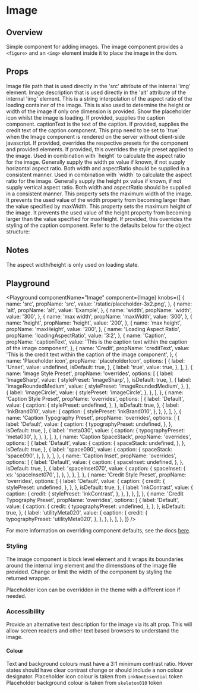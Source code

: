 

# Image

## Overview

Simple component for adding images.
The image component provides a `<figure>` and an `<img>` element inside it to place the image in the dom.

## Props

<LegacyBlock marginTop="sizing040">
  <Prop name="src" type="string">
    Image file path that is used directly in the 'src' attribute of the internal
    'img' element.
  </Prop>
  <Prop name="alt" type="string">
    Image description that is used directly in the 'alt' attribute of the
    internal 'img' element.
  </Prop>
  <Prop name="loadingAspectRatio" type="string">
    This is a string interpolation of the aspect ratio of the loading container
    of the image. This is also used to determine the height or width of the
    image if only one dimension is provided.
  </Prop>
  <Prop name="placeholderIcon" type="boolean" default={false}>
    Show the placeholder icon whilst the image is loading.
  </Prop>
  <Prop name="captionText" type="string">
    If provided, supplies the caption component. captionText is the text of the
    caption.
  </Prop>
  <Prop name="creditText" type="string">
    If provided, supplies the credit text of the caption component.
  </Prop>
  <Prop name="renderOnServer" type="boolean">
    This prop need to be set to `true` when the Image component is rendered on
    the server without client-side javascript.
  </Prop>
  <Prop name="overrides" type="object">
    If provided, overrides the respective presets for the component and provided
    elements.
    <Prop name="stylePreset" type="MQ<string>">
      If provided, this overrides the style preset applied to the image.
    </Prop>
    <Prop name="width" type="string" default="100%">
      Used in combination with `height` to calculate the aspect ratio for the
      image. Generally supply the width px value if known, if not supply
      horizontal aspect ratio. Both width and aspectRatio should be supplied in
      a consistent manner.
    </Prop>
    <Prop name="height" type="string" default="auto">
      Used in combination with `width` to calculate the aspect ratio for the
      image. Generally supply the height px value if known, if not supply
      vertical aspect ratio. Both width and aspectRatio should be supplied in a
      consistent manner.
    </Prop>
    <Prop name="maxWidth" type="string">
      This property sets the maximum width of the image. It prevents the used
      value of the width property from becoming larger than the value specified
      by maxWidth.
    </Prop>
    <Prop name="maxHeight" type="string">
      This property sets the maximum height of the image. It prevents the used
      value of the height property from becoming larger than the value specified
      for maxHeight.
    </Prop>
    <Prop name="caption" type="CaptionOverrides">
      If provided, this overrides the styling of the caption component.
    </Prop>
    Refer to the defaults below for the object structure:
    <CodeFromDefaultPresets componentName="image" />
  </Prop>
</LegacyBlock>

## Notes

The aspect width/height is only used on loading state.

## Playground

<Playground
  componentName="Image"
  component={Image}
  knobs={[
    {
      name: 'src',
      propName: 'src',
      value: '/static/placeholder-3x2.png',
    },
    {
      name: 'alt',
      propName: 'alt',
      value: 'Example',
    },
    {
      name: 'width',
      propName: 'width',
      value: '300',
    },
    {
      name: 'max width',
      propName: 'maxWidth',
      value: '300',
    },
    {
      name: 'height',
      propName: 'height',
      value: '200',
    },
    {
      name: 'max height',
      propName: 'maxHeight',
      value: '200',
    },
    {
      name: 'Loading Aspect Ratio',
      propName: 'loadingAspectRatio',
      value: '3:2',
    },
    {
      name: 'Caption',
      propName: 'captionText',
      value:
        'This is the caption text within the caption of the image component',
    },
    {
      name: 'Credit',
      propName: 'creditText',
      value:
        'This is the credit text within the caption of the image component',
    },
    {
      name: 'Placeholder icon',
      propName: 'placeholderIcon',
      options: [
        {
          label: 'Unset',
          value: undefined,
          isDefault: true,
        },
        {
          label: 'true',
          value: true,
        },
      ],
    },
    {
      name: 'Image Style Preset',
      propName: 'overrides',
      options: [
        {
          label: 'imageSharp',
          value: {
            stylePreset: 'imageSharp',
          },
          isDefault: true,
        },
        {
          label: 'imageRoundedMedium',
          value: {
            stylePreset: 'imageRoundedMedium',
          },
        },
        {
          label: 'imageCircle',
          value: {
            stylePreset: 'imageCircle',
          },
        },
      ],
    },
    {
      name: 'Caption Style Preset',
      propName: 'overrides',
      options: [
        {
          label: 'Default',
          value: {
            caption: {
              stylePreset: undefined,
            },
          },
          isDefault: true,
        },
        {
          label: 'inkBrand010',
          value: {
            caption: {
              stylePreset: 'inkBrand010',
            },
          },
        },
      ],
    },
    {
      name: 'Caption Typography Preset',
      propName: 'overrides',
      options: [
        {
          label: 'Default',
          value: {
            caption: {
              typographyPreset: undefined,
            },
          },
          isDefault: true,
        },
        {
          label: 'meta030',
          value: {
            caption: {
              typographyPreset: 'meta030',
            },
          },
        },
      ],
    },
    {
      name: 'Caption SpaceStack',
      propName: 'overrides',
      options: [
        {
          label: 'Default',
          value: {
            caption: {
              spaceStack: undefined,
            },
          },
          isDefault: true,
        },
        {
          label: 'space090',
          value: {
            caption: {
              spaceStack: 'space090',
            },
          },
        },
      ],
    },
    {
      name: 'Caption Inset',
      propName: 'overrides',
      options: [
        {
          label: 'Default',
          value: {
            caption: {
              spaceInset: undefined,
            },
          },
          isDefault: true,
        },
        {
          label: 'spaceInset070',
          value: {
            caption: {
              spaceInset: {
                xs: 'spaceInset070',
              },
            },
          },
        },
      ],
    },
    {
      name: 'Credit Style Preset',
      propName: 'overrides',
      options: [
        {
          label: 'Default',
          value: {
            caption: {
              credit: {
                stylePreset: undefined,
              },
            },
          },
          isDefault: true,
        },
        {
          label: 'inkContrast',
          value: {
            caption: {
              credit: {
                stylePreset: 'inkContrast',
              },
            },
          },
        },
      ],
    },
    {
      name: 'Credit Typography Preset',
      propName: 'overrides',
      options: [
        {
          label: 'Default',
          value: {
            caption: {
              credit: {
                typographyPreset: undefined,
              },
            },
          },
          isDefault: true,
        },
        {
          label: 'utilityMeta020',
          value: {
            caption: {
              credit: {
                typographyPreset: 'utilityMeta020',
              },
            },
          },
        },
      ],
    },
  ]}
/>

For more information on overriding component defaults, see the docs [here](/theming/component-defaults/overview).

### Styling

The image component is block level element and it wraps its boundaries around the internal img element and the dimenstions of the image file provided. Change or limit the width of the component by styling the returned wrapper.

Placeholder icon can be overridden in the theme with a different icon if needed.

### Accessibility

Provide an alternative text description for the image via its alt prop. This will allow screen readers and other text based browsers to understand the image.

#### Colour

Text and background colours must have a 3:1 minimum contrast ratio.
Hover states should have clear contrast change or should include a non colour designator.
Placeholder icon colour is taken from `inkNonEssential` token
Placeholder background colour is taken from `skeleton010` token
